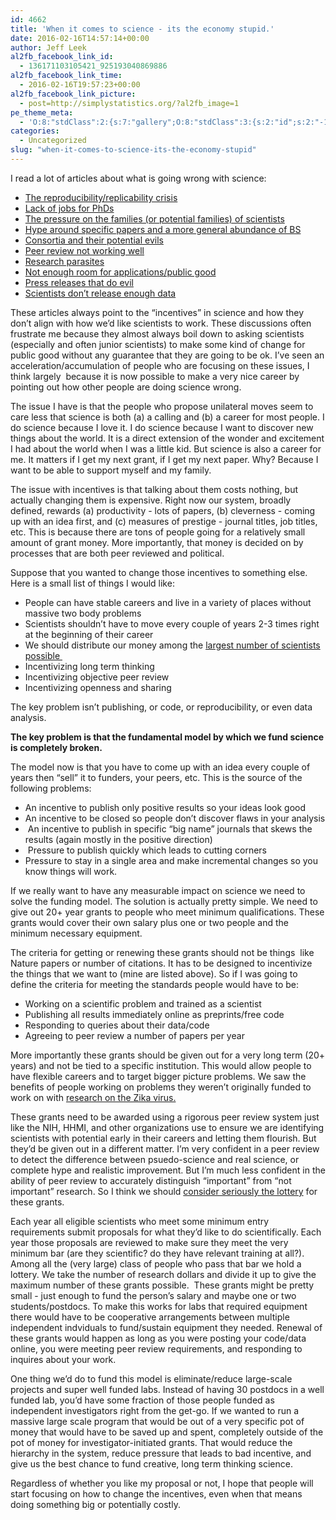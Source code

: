 ```yaml
---
id: 4662
title: 'When it comes to science - its the economy stupid.'
date: 2016-02-16T14:57:14+00:00
author: Jeff Leek
al2fb_facebook_link_id:
  - 136171103105421_925193040869886
al2fb_facebook_link_time:
  - 2016-02-16T19:57:23+00:00
al2fb_facebook_link_picture:
  - post=http://simplystatistics.org/?al2fb_image=1
pe_theme_meta:
  - 'O:8:"stdClass":2:{s:7:"gallery";O:8:"stdClass":3:{s:2:"id";s:2:"-1";s:5:"width";s:0:"";s:6:"height";s:0:"";}s:5:"video";O:8:"stdClass":1:{s:2:"id";s:2:"-1";}}'
categories:
  - Uncategorized
slug: "when-it-comes-to-science-its-the-economy-stupid"
---
```

I read a lot of articles about what is going wrong with science:

  * [The reproducibility/replicability crisis](http://www.economist.com/news/briefing/21588057-scientists-think-science-self-correcting-alarming-degree-it-not-trouble)
  * [Lack of jobs for PhDs](http://www.theatlantic.com/business/archive/2013/02/the-phd-bust-americas-awful-market-for-young-scientists-in-7-charts/273339/)
  * [The pressure on the families (or potential families) of scientists](https://theresearchwhisperer.wordpress.com/2013/11/19/academic-scattering/)
  * [Hype around specific papers and a more general abundance of BS](http://quillette.com/2016/02/15/the-unbearable-asymmetry-of-bullshit/?utm_content=buffer235f2&utm_medium=social&utm_source=twitter.com&utm_campaign=buffer)
  * [Consortia and their potential evils](http://www.michaeleisen.org/blog/?p=1179)
  * [Peer review not working well](http://www.vox.com/2015/12/7/9865086/peer-review-science-problems)
  * [Research parasites](http://www.nejm.org/doi/full/10.1056/NEJMe1516564)
  * [Not enough room for applications/public good](http://gmwatch.org/news/latest-news/16691-public-science-is-broken-says-professor-who-helped-expose-water-pollution-crisis)
  * [Press releases that do evil](http://www.statnews.com/2016/02/10/press-releases-stink/?s_campaign=stat:rss)
  * [Scientists don't release enough data](https://twitter.com/Richvn/status/697725899404349440)

These articles always point to the "incentives" in science and how they don't align with how we'd like scientists to work. These discussions often frustrate me because they almost always boil down to asking scientists (especially and often junior scientists) to make some kind of change for public good without any guarantee that they are going to be ok. I've seen an acceleration/accumulation of people who are focusing on these issues, I think largely  because it is now possible to make a very nice career by pointing out how other people are doing science wrong.

The issue I have is that the people who propose unilateral moves seem to care less that science is both (a) a calling and (b) a career for most people. I do science because I love it. I do science because I want to discover new things about the world. It is a direct extension of the wonder and excitement I had about the world when I was a little kid. But science is also a career for me. It matters if I get my next grant, if I get my next paper. Why? Because I want to be able to support myself and my family.

The issue with incentives is that talking about them costs nothing, but actually changing them is expensive. Right now our system, broadly defined, rewards (a) productivity - lots of papers, (b) cleverness - coming up with an idea first, and (c) measures of prestige - journal titles, job titles, etc. This is because there are tons of people going for a relatively small amount of grant money. More importantly, that money is decided on by processes that are both peer reviewed and political.

Suppose that you wanted to change those incentives to something else. Here is a small list of things I would like:

  * People can have stable careers and live in a variety of places without massive two body problems
  * Scientists shouldn't have to move every couple of years 2-3 times right at the beginning of their career
  * We should distribute our money among the [largest number of scientists possible ](http://simplystatistics.org/2015/12/01/thinking-like-a-statistician-fund-more-investigator-initiated-grants/)
  * Incentivizing long term thinking
  * Incentivizing objective peer review
  * Incentivizing openness and sharing

<div>
  The key problem isn't publishing, or code, or reproducibility, or even data analysis.
</div>

<div>
</div>

<div>
  <b>The key problem is that the fundamental model by which we fund science is completely broken. </b>
</div>

<div>
</div>

<div>
  The model now is that you have to come up with an <span class="lG">idea</span> every couple of years then "sell" it to funders, your peers, etc. This is the source of the following problems:
</div>

<div>
</div>

  * An incentive to publish only positive results so your <span class="lG">ideas</span> look good
  * An incentive to be closed so people don't discover flaws in your analysis
  *  An incentive to publish in specific "<span class="lG">big</span> name" journals that skews the results (again mostly in the positive direction)
  *  Pressure to publish quickly which leads to cutting corners
  * Pressure to stay in a single area and make incremental changes so you know things will work.

<div>
  If we really want to have any measurable impact on science we need to solve the funding model. The solution is actually pretty simple. We need to give out 20+ year grants to people who meet minimum qualifications. These grants would cover their own salary plus one or two people and the minimum necessary equipment.
</div>

<div>
</div>

<div>
  The criteria for getting or renewing these grants should not be things  like Nature papers or number of citations. It has to be designed to incentivize the things that we want to (mine are listed above). So if I was going to define the criteria for meeting the standards people would have to be:
</div>

<div>
</div>

  * Working on a scientific problem and trained as a scientist
  * Publishing all results immediately online as preprints/free code
  * Responding to queries about their data/code
  * Agreeing to peer review a number of papers per year

More importantly these grants should be given out for a very long term (20+ years) and not be tied to a specific institution. This would allow people to have flexible careers and to target bigger picture problems. We saw the benefits of people working on problems they weren't originally funded to work on with [research on the Zika virus.](http://www.wired.com/2016/02/zika-research-utmb/)

These grants need to be awarded using a rigorous peer review system just like the NIH, HHMI, and other organizations use to ensure we are identifying scientists with potential early in their careers and letting them flourish. But they'd be given out in a different matter. I'm very confident in a peer review to detect the difference between psuedo-science and real science, or complete hype and realistic improvement. But I'm much less confident in the ability of peer review to accurately distinguish "important" from "not important" research. So I think we should [consider seriously the lottery](http://www.wsj.com/articles/SB10001424052702303532704579477530153771424) for these grants.

Each year all eligible scientists who meet some minimum entry requirements submit proposals for what they'd like to do scientifically. Each year those proposals are reviewed to make sure they meet the very minimum bar (are they scientific? do they have relevant training at all?). Among all the (very large) class of people who pass that bar we hold a lottery. We take the number of research dollars and divide it up to give the maximum number of these grants possible.  These grants might be pretty small - just enough to fund the person's salary and maybe one or two students/postdocs. To make this works for labs that required equipment there would have to be cooperative arrangements between multiple independent indviduals to fund/sustain equipment they needed. Renewal of these grants would happen as long as you were posting your code/data online, you were meeting peer review requirements, and responding to inquires about your work.

One thing we'd do to fund this model is eliminate/reduce large-scale projects and super well funded labs. Instead of having 30 postdocs in a well funded lab, you'd have some fraction of those people funded as independent investigators right from the get-go. If we wanted to run a massive large scale program that would be out of a very specific pot of money that would have to be saved up and spent, completely outside of the pot of money for investigator-initiated grants. That would reduce the hierarchy in the system, reduce pressure that leads to bad incentive, and give us the best chance to fund creative, long term thinking science.

Regardless of whether you like my proposal or not, I hope that people will start focusing on how to change the incentives, even when that means doing something big or potentially costly.

&nbsp;

&nbsp;
